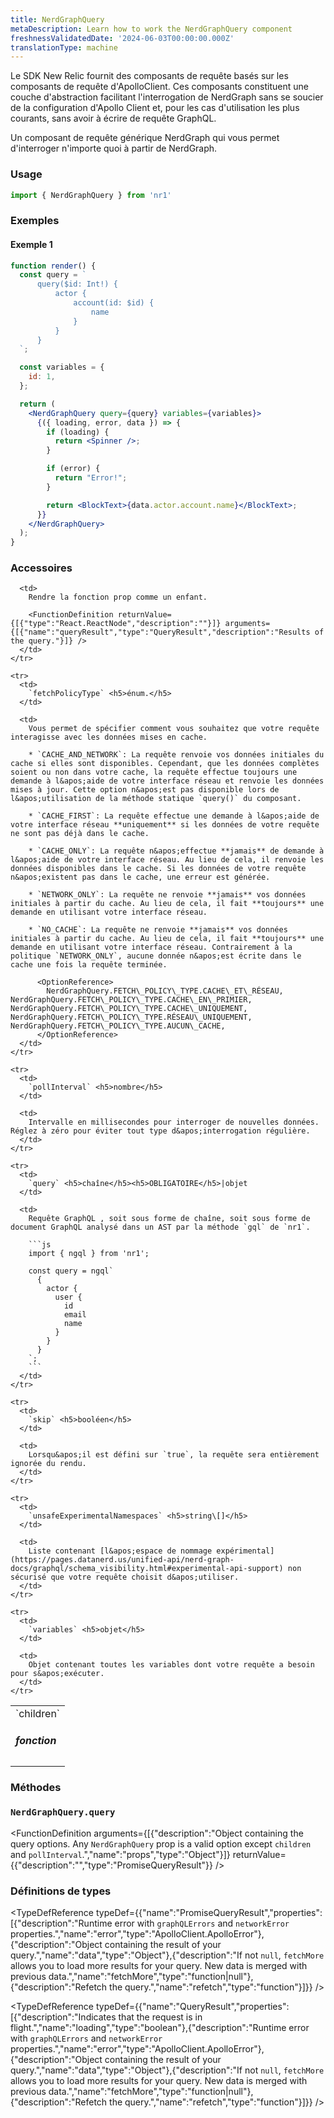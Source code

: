 ```yaml
---
title: NerdGraphQuery
metaDescription: Learn how to work the NerdGraphQuery component
freshnessValidatedDate: '2024-06-03T00:00:00.000Z'
translationType: machine
---
```


Le SDK New Relic fournit des composants de requête basés sur les composants de requête d&apos;ApolloClient. Ces composants constituent une couche d&apos;abstraction facilitant l&apos;interrogation de NerdGraph sans se soucier de la configuration d&apos;Apollo Client et, pour les cas d&apos;utilisation les plus courants, sans avoir à écrire de requête GraphQL.

Un composant de requête générique NerdGraph qui vous permet d&apos;interroger n&apos;importe quoi à partir de NerdGraph.

### Usage

```jsx
import { NerdGraphQuery } from 'nr1'
```

### Exemples

#### Exemple 1

```jsx
function render() {
  const query = `
      query($id: Int!) {
          actor {
              account(id: $id) {
                  name
              }
          }
      }
  `;

  const variables = {
    id: 1,
  };

  return (
    <NerdGraphQuery query={query} variables={variables}>
      {({ loading, error, data }) => {
        if (loading) {
          return <Spinner />;
        }

        if (error) {
          return "Error!";
        }

        return <BlockText>{data.actor.account.name}</BlockText>;
      }}
    </NerdGraphQuery>
  );
}
```

### Accessoires

<table>
  <tbody>
    <tr>
      <td>
        `children` <h5>fonction</h5>
      </td>

      <td>
        Rendre la fonction prop comme un enfant.

        <FunctionDefinition returnValue={[{"type":"React.ReactNode","description":""}]} arguments={[{"name":"queryResult","type":"QueryResult","description":"Results of the query."}]} />
      </td>
    </tr>

    <tr>
      <td>
        `fetchPolicyType` <h5>énum.</h5>
      </td>

      <td>
        Vous permet de spécifier comment vous souhaitez que votre requête interagisse avec les données mises en cache.

        * `CACHE_AND_NETWORK`: La requête renvoie vos données initiales du cache si elles sont disponibles. Cependant, que les données complètes soient ou non dans votre cache, la requête effectue toujours une demande à l&apos;aide de votre interface réseau et renvoie les données mises à jour. Cette option n&apos;est pas disponible lors de l&apos;utilisation de la méthode statique `query()` du composant.

        * `CACHE_FIRST`: La requête effectue une demande à l&apos;aide de votre interface réseau **uniquement** si les données de votre requête ne sont pas déjà dans le cache.

        * `CACHE_ONLY`: La requête n&apos;effectue **jamais** de demande à l&apos;aide de votre interface réseau. Au lieu de cela, il renvoie les données disponibles dans le cache. Si les données de votre requête n&apos;existent pas dans le cache, une erreur est générée.

        * `NETWORK_ONLY`: La requête ne renvoie **jamais** vos données initiales à partir du cache. Au lieu de cela, il fait **toujours** une demande en utilisant votre interface réseau.

        * `NO_CACHE`: La requête ne renvoie **jamais** vos données initiales à partir du cache. Au lieu de cela, il fait **toujours** une demande en utilisant votre interface réseau. Contrairement à la politique `NETWORK_ONLY`, aucune donnée n&apos;est écrite dans le cache une fois la requête terminée.

          <OptionReference>
            NerdGraphQuery.FETCH\_POLICY\_TYPE.CACHE\_ET\_RÉSEAU, NerdGraphQuery.FETCH\_POLICY\_TYPE.CACHE\_EN\_PRIMIER, NerdGraphQuery.FETCH\_POLICY\_TYPE.CACHE\_UNIQUEMENT, NerdGraphQuery.FETCH\_POLICY\_TYPE.RÉSEAU\_UNIQUEMENT, NerdGraphQuery.FETCH\_POLICY\_TYPE.AUCUN\_CACHE,
          </OptionReference>
      </td>
    </tr>

    <tr>
      <td>
        `pollInterval` <h5>nombre</h5>
      </td>

      <td>
        Intervalle en millisecondes pour interroger de nouvelles données. Réglez à zéro pour éviter tout type d&apos;interrogation régulière.
      </td>
    </tr>

    <tr>
      <td>
        `query` <h5>chaîne</h5><h5>OBLIGATOIRE</h5>|objet
      </td>

      <td>
        Requête GraphQL , soit sous forme de chaîne, soit sous forme de document GraphQL analysé dans un AST par la méthode `gql` de `nr1`.

        ```js
        import { ngql } from 'nr1';

        const query = ngql`
          {
            actor {
              user {
                id
                email
                name
              }
            }
          }
        `;
        ```
      </td>
    </tr>

    <tr>
      <td>
        `skip` <h5>booléen</h5>
      </td>

      <td>
        Lorsqu&apos;il est défini sur `true`, la requête sera entièrement ignorée du rendu.
      </td>
    </tr>

    <tr>
      <td>
        `unsafeExperimentalNamespaces` <h5>string\[]</h5>
      </td>

      <td>
        Liste contenant [l&apos;espace de nommage expérimental](https://pages.datanerd.us/unified-api/nerd-graph-docs/graphql/schema_visibility.html#experimental-api-support) non sécurisé que votre requête choisit d&apos;utiliser.
      </td>
    </tr>

    <tr>
      <td>
        `variables` <h5>objet</h5>
      </td>

      <td>
        Objet contenant toutes les variables dont votre requête a besoin pour s&apos;exécuter.
      </td>
    </tr>
  </tbody>
</table>

### Méthodes

### `NerdGraphQuery.query`

<FunctionDefinition arguments={[{"description":"Object containing the query options. Any `NerdGraphQuery` prop is a valid option except `children` and `pollInterval`.","name":"props","type":"Object"}]} returnValue={{"description":"","type":"PromiseQueryResult"}} />

### Définitions de types

<TypeDefReference typeDef={{"name":"PromiseQueryResult","properties":[{"description":"Runtime error with `graphQLErrors` and `networkError` properties.","name":"error","type":"ApolloClient.ApolloError"},{"description":"Object containing the result of your query.","name":"data","type":"Object"},{"description":"If not `null`, `fetchMore` allows you to load more results for your query. New data is merged with previous data.","name":"fetchMore","type":"function|null"},{"description":"Refetch the query.","name":"refetch","type":"function"}]}} />

<TypeDefReference typeDef={{"name":"QueryResult","properties":[{"description":"Indicates that the request is in flight.","name":"loading","type":"boolean"},{"description":"Runtime error with `graphQLErrors` and `networkError` properties.","name":"error","type":"ApolloClient.ApolloError"},{"description":"Object containing the result of your query.","name":"data","type":"Object"},{"description":"If not `null`, `fetchMore` allows you to load more results for your query. New data is merged with previous data.","name":"fetchMore","type":"function|null"},{"description":"Refetch the query.","name":"refetch","type":"function"}]}} />